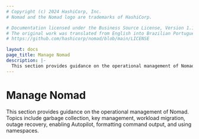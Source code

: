```yaml
---
# Copyright (c) 2024 HashiCorp, Inc.
# Nomad and the Nomad logo are trademarks of HashiCorp.

# Documentation licensed under the Business Source License, Version 1.1.
# The original work was translated from English into Brazilian Portuguese.
# https://github.com/hashicorp/nomad/blob/main/LICENSE

layout: docs
page_title: Manage Nomad
description: |-
  This section provides guidance on the operational management of Nomad. Topics include garbage collection, key management, workload migration, outage recovery, enabling Autopilot, formatting command output, and using namespaces.
---
```


# Manage Nomad

This section provides guidance on the operational management of Nomad. Topics include garbage collection, key management, workload migration, outage recovery, enabling Autopilot, formatting command output, and using namespaces.

